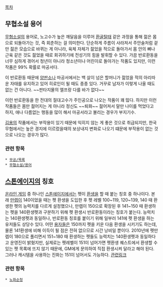 {{{+1 返老還童}}}

[[목차]]
== 무협소설 용어 ==
[[무협소설]]의 용어로, 노고수가 높은 깨달음을 이루어 [[환골탈태]] 같은 과정을 통해 젊은 몸으로 되돌아가는 것, 즉 회춘하는 걸 의미한다. 단순하게 주름이 사라져서 주안술처럼 겉만 젊은 모습으로 바뀌는 게 아니라, 육체 자체가 젊었을 적으로 돌아가서 몸 안의 뼈나 근육 같은 것도 젊었을 때로 회귀하기에 전성기의 힘을 발휘할 수 있다. 가끔 반로환동을 너무 심하게 겪어서 청년이 아니라 청소년이나 어린이로 돌아가는 작품도 있지만, 이런 작품은 99% 확률로 마공서다. 

이 반로환동 때문에 [[양판소]]나 마공서에서는 백 살이 넘은 할머니가 젊었을 적의 아리따운 자태를 유지하고 있어 히로인이 될 때도 종종 있다. 거꾸로 남자가 이렇게 나올 때도 없는 건 아니다. ~~판타지물의 엘프랑 다를 바가 없다~~ 

이런 반로환동을 한 전대의 절대고수가 주인공으로 나오는 작품이 꽤 많다. 하지만 이런 작품들은 몸만 젊어지는 게 아니라 정신도 ~~퇴화~~ 젊어져서 말만 나이를 먹었다고 하지, 애나 다름없는 행동을 많이 해서 마공서라고 불리는 경우가 부지기수.

[[김용]]의 작품에서는 부작용이 있기 때문에 익히지 않는 게 좋은 것으로 취급되지만, 한국 무협에서는 높은 경지에 이르렀을때의 보상내지 변화로 나오기 떄문에 부작용이 없는 것으로 나오는 경우가 많다.

=== 관련 항목 ===
 * [[무공/목록]]
 * [[무협소설/용어]]

== [[스톤에이지]]의 칭호 ==
[[온라인 게임]] 중 하나인 [[스톤에이지]]에서는 펫이 [[환생]]을 할 때 붙는 칭호 중 하나이다. 본래 [[만렙]]이 140이었을 때는 펫 환생을 도입한 후 펫 레벨 100~119, 120~139, 140 때 환생한 펫의 능력치를 다르게 설정했으나, 만렙이 150으로 확장된 후 141~150 때 환생하는 펫을 140환생펫과 구분하기 위해 펫 환생시 반로환동이라는 칭호가 붙는다. 능력치는 140환생펫과 동일하나, 반로환동 칭호를 붙이기 위해 일부러 141에 펫 환생을 하는 유저들도 상당수 있다. 어떤 [[용자]]들은 150까지 펫을 키운 다음 환생을 시키기도 하는데, 물론 141환생에 비해 이득이 될 점은 전혀 없으므로 시간 낭비일 뿐이다. 2010년에 펫만렙이 180으로 풀리면서 151~180 때 환생하는 펫들도 능력치는 140환생펫과 동일하다고 운영진이 밝혔지만, 실제로는 펫레벨이 151이 넘어가면 펫환생 퀘스트에서 환생할 수 있는 펫 목록에 뜨지 않기 때문에, GM에게 문의하여 직접 환생시켜 달라고 해야 된다. 그러나 캐시템을 사용하는 진화는 151이 넘어서도 가능하다. [http://ongam.com/8956487 관련링크]

=== 관련 항목 ===
 * [[노화순청]]

